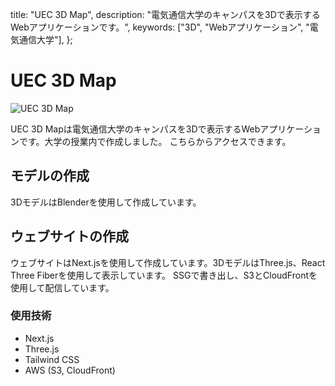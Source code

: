 

  title: "UEC 3D Map",
  description:
    "電気通信大学のキャンパスを3Dで表示するWebアプリケーションです。",
  keywords: ["3D", "Webアプリケーション", "電気通信大学"],
};

# UEC 3D Map

<Image src={screenshotImage} alt="UEC 3D Map" unoptimized />

UEC 3D Mapは電気通信大学のキャンパスを3Dで表示するWebアプリケーションです。大学の授業内で作成しました。
こちらからアクセスできます。

<LinkCard href="https://www.uec.ac.jp/about/profile/access/map/" />

## モデルの作成

3DモデルはBlenderを使用して作成しています。

## ウェブサイトの作成

ウェブサイトはNext.jsを使用して作成しています。3DモデルはThree.js、React Three Fiberを使用して表示しています。
SSGで書き出し、S3とCloudFrontを使用して配信しています。

### 使用技術

- Next.js
- Three.js
- Tailwind CSS
- AWS (S3, CloudFront)
